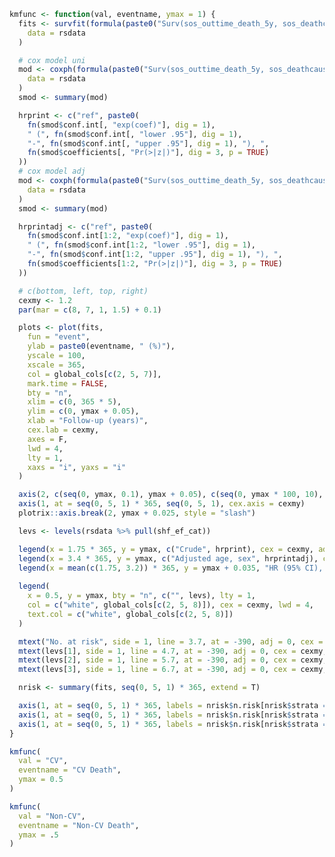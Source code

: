 ```r

kmfunc <- function(val, eventname, ymax = 1) {
  fits <- survfit(formula(paste0("Surv(sos_outtime_death_5y, sos_deathcause_cat2_5y =='", val, "') ~ shf_ef_cat")),
    data = rsdata
  )

  # cox model uni
  mod <- coxph(formula(paste0("Surv(sos_outtime_death_5y, sos_deathcause_cat2_5y =='", val, "') ~ shf_ef_cat")),
    data = rsdata
  )
  smod <- summary(mod)

  hrprint <- c("ref", paste0(
    fn(smod$conf.int[, "exp(coef)"], dig = 1),
    " (", fn(smod$conf.int[, "lower .95"], dig = 1),
    "-", fn(smod$conf.int[, "upper .95"], dig = 1), "), ",
    fn(smod$coefficients[, "Pr(>|z|)"], dig = 3, p = TRUE)
  ))
  # cox model adj
  mod <- coxph(formula(paste0("Surv(sos_outtime_death_5y, sos_deathcause_cat2_5y =='", val, "') ~ shf_ef_cat + shf_sex + shf_age")),
    data = rsdata
  )
  smod <- summary(mod)

  hrprintadj <- c("ref", paste0(
    fn(smod$conf.int[1:2, "exp(coef)"], dig = 1),
    " (", fn(smod$conf.int[1:2, "lower .95"], dig = 1),
    "-", fn(smod$conf.int[1:2, "upper .95"], dig = 1), "), ",
    fn(smod$coefficients[1:2, "Pr(>|z|)"], dig = 3, p = TRUE)
  ))

  # c(bottom, left, top, right)
  cexmy <- 1.2
  par(mar = c(8, 7, 1, 1.5) + 0.1)

  plots <- plot(fits,
    fun = "event",
    ylab = paste0(eventname, " (%)"),
    yscale = 100,
    xscale = 365,
    col = global_cols[c(2, 5, 7)],
    mark.time = FALSE,
    bty = "n",
    xlim = c(0, 365 * 5),
    ylim = c(0, ymax + 0.05),
    xlab = "Follow-up (years)",
    cex.lab = cexmy,
    axes = F,
    lwd = 4,
    lty = 1,
    xaxs = "i", yaxs = "i"
  )

  axis(2, c(seq(0, ymax, 0.1), ymax + 0.05), c(seq(0, ymax * 100, 10), 100), las = 2, cex.axis = cexmy)
  axis(1, at = seq(0, 5, 1) * 365, seq(0, 5, 1), cex.axis = cexmy)
  plotrix::axis.break(2, ymax + 0.025, style = "slash")

  levs <- levels(rsdata %>% pull(shf_ef_cat))

  legend(x = 1.75 * 365, y = ymax, c("Crude", hrprint), cex = cexmy, adj = 0.5, bty = "n")
  legend(x = 3.4 * 365, y = ymax, c("Adjusted age, sex", hrprintadj), cex = cexmy, adj = 0.5, bty = "n")
  legend(x = mean(c(1.75, 3.2)) * 365, y = ymax + 0.035, "HR (95% CI), p-value", cex = cexmy, adj = 0.5, bty = "n")
  
  legend(
    x = 0.5, y = ymax, bty = "n", c("", levs), lty = 1,
    col = c("white", global_cols[c(2, 5, 8)]), cex = cexmy, lwd = 4,
    text.col = c("white", global_cols[c(2, 5, 8)])
  )

  mtext("No. at risk", side = 1, line = 3.7, at = -390, adj = 0, cex = cexmy, font = 2)
  mtext(levs[1], side = 1, line = 4.7, at = -390, adj = 0, cex = cexmy, col = global_cols[2])
  mtext(levs[2], side = 1, line = 5.7, at = -390, adj = 0, cex = cexmy, col = global_cols[5])
  mtext(levs[3], side = 1, line = 6.7, at = -390, adj = 0, cex = cexmy, col = global_cols[8])

  nrisk <- summary(fits, seq(0, 5, 1) * 365, extend = T)

  axis(1, at = seq(0, 5, 1) * 365, labels = nrisk$n.risk[nrisk$strata == paste0("shf_ef_cat=", levs[1])], line = 3.7, tick = FALSE, cex.axis = cexmy)
  axis(1, at = seq(0, 5, 1) * 365, labels = nrisk$n.risk[nrisk$strata == paste0("shf_ef_cat=", levs[2])], line = 4.7, tick = FALSE, cex.axis = cexmy)
  axis(1, at = seq(0, 5, 1) * 365, labels = nrisk$n.risk[nrisk$strata == paste0("shf_ef_cat=", levs[3])], line = 5.7, tick = FALSE, cex.axis = cexmy)
}
```

```r
kmfunc(
  val = "CV",
  eventname = "CV Death",
  ymax = 0.5
)
```

```r
kmfunc(
  val = "Non-CV",
  eventname = "Non-CV Death",
  ymax = .5
)
```

